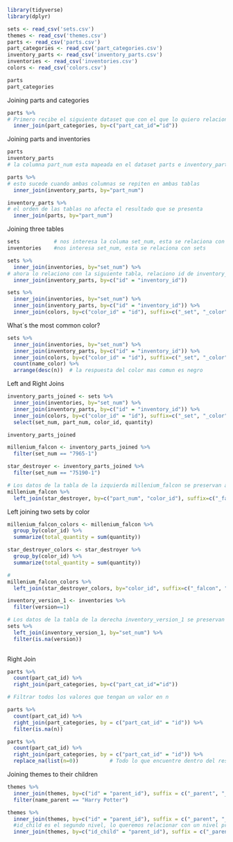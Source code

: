 

```{r}
library(tidyverse)
library(dplyr)

sets <- read_csv('sets.csv')
themes <- read_csv('themes.csv')
parts <- read_csv('parts.csv')
part_categories <- read_csv('part_categories.csv')
inventory_parts <- read_csv('inventory_parts.csv')
inventories <- read_csv('inventories.csv')
colors <- read_csv('colors.csv')

parts
part_categories

```
Joining parts and categories

```{r}
parts %>%
# Primero recibe el siguiente dataset que con el que lo quiero relacionar. la siguiente columna es el nombre de la variable que aparece en el dataset y el siguiente parametro corresponde a la columnda del segundo dataset
  inner_join(part_categories, by=c("part_cat_id"="id"))
```
Joining parts and inventories

```{r}
parts
inventory_parts
# la columna part_num esta mapeada en el dataset parts e inventory_parts con esta variable es que se crea la reclacion entre las dos tablas

parts %>%
# esto sucede cuando ambas columnas se repiten en ambas tablas
  inner_join(inventory_parts, by="part_num")

inventory_parts %>%
# el orden de las tablas no afecta el resultado que se presenta
  inner_join(parts, by="part_num")

```
Joining three tables

```{r}
sets           # nos interesa la columa set_num, esta se relaciona con inventories
inventories    #nos interesa set_num, esta se relaciona con sets

sets %>%
  inner_join(inventories, by="set_num") %>%
# ahora lo relaciono con la siguiente tabla, relaciono id de inventory_parts con inventory_id de inventories, tienen nombres diferentes
  inner_join(inventory_parts, by=c("id" = "inventory_id"))

```

```{r}
sets %>%
  inner_join(inventories, by="set_num") %>%
  inner_join(inventory_parts, by=c("id" = "inventory_id")) %>%
  inner_join(colors, by=c("color_id" = "id"), suffix=c("_set", "_color"))     # modificando name.x y name.y con suffix


```
What´s the most common color?

```{r}
sets %>%
  inner_join(inventories, by="set_num") %>%
  inner_join(inventory_parts, by=c("id" = "inventory_id")) %>%
  inner_join(colors, by=c("color_id" = "id"), suffix=c("_set", "_color")) %>%
  count(name_color) %>%
  arrange(desc(n))  # la respuesta del color mas comun es negro

```
Left and Right Joins

```{r}
inventory_parts_joined <- sets %>%
  inner_join(inventories, by="set_num") %>%
  inner_join(inventory_parts, by=c("id" = "inventory_id")) %>%
  inner_join(colors, by=c("color_id" = "id"), suffix=c("_set", "_color")) %>%
  select(set_num, part_num, color_id, quantity)

inventory_parts_joined

millenium_falcon <- inventory_parts_joined %>%
  filter(set_num == "7965-1")

star_destroyer <- inventory_parts_joined %>%
  filter(set_num == "75190-1")

# Los datos de la tabla de la izquierda millenium_falcon se preservan aunque no existan en la tabla de la derecha star_destroyer. N/A indica que ese valor no se encuentra presente en la segunda tabla.
millenium_falcon %>%
  left_join(star_destroyer, by=c("part_num", "color_id"), suffix=c("_falcon", "_star_destroyec"))   # en ambos dataset las columnas se llaman de igual manera

```
Left joining two sets by color

```{r}
millenium_falcon_colors <- millenium_falcon %>%
  group_by(color_id) %>%
  summarize(total_quantity = sum(quantity))

star_destroyer_colors <- star_destroyer %>%
  group_by(color_id) %>%
  summarize(total_quantity = sum(quantity))

# 
millenium_falcon_colors %>%
  left_join(star_destroyer_colors, by="color_id", suffix=c("_falcon", "_star_destroyer"))

```

```{r}
inventory_version_1 <- inventories %>%
  filter(version==1)

# Los datos de la tabla de la derecha inventory_version_1 se preservan aunque no existan en la tabla de la izquierda sets
sets %>%
  left_join(inventory_version_1, by="set_num") %>%
  filter(is.na(version))
  
```

Right Join

```{r}
parts %>%
  count(part_cat_id) %>%
  right_join(part_categories, by=c("part_cat_id"="id"))

```


```{r}
# Filtrar todos los valores que tengan un valor en n

parts %>%
  count(part_cat_id) %>%
  right_join(part_categories, by = c("part_cat_id" = "id")) %>%
  filter(is.na(n))
```

```{r}
parts %>%
  count(part_cat_id) %>%
  right_join(part_categories, by = c("part_cat_id" = "id")) %>%
  replace_na(list(n=0))          # Todo lo que encuentre dentro del resultado sea remplazado por 0 si el valor es nulo

```

Joining themes to their children

```{r}
themes %>%
  inner_join(themes, by=c("id" = "parent_id"), suffix = c("_parent", "_child")) %>%
  filter(name_parent == "Harry Potter")
```

```{r}
themes %>%
  inner_join(themes, by=c("id" = "parent_id"), suffix = c("_parent", "_child")) %>%
  #id_child es el segundo nivel, lo queremos relacionar con un nivel previo
  inner_join(themes, by=c("id_child" = "parent_id"), suffix = c("_parent", "grandchild") )
```
